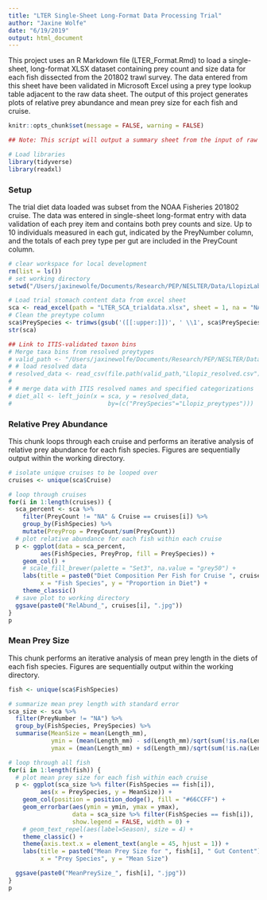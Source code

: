 ```yaml
---
title: "LTER Single-Sheet Long-Format Data Processing Trial"
author: "Jaxine Wolfe"
date: "6/19/2019"
output: html_document
---
```


This project uses an R Markdown file (LTER_Format.Rmd) to load a single-sheet, long-format XLSX dataset containing prey count and size data for each fish dissected from the 201802 trawl survey. The data entered from this sheet have been validated in Microsoft Excel using a prey type lookup table adjacent to the raw data sheet. The output of this project generates plots of relative prey abundance and mean prey size for each fish and cruise.

```r
knitr::opts_chunk$set(message = FALSE, warning = FALSE)

## Note: This script will output a summary sheet from the input of raw diet data

# Load libraries
library(tidyverse)
library(readxl)

```

### Setup

The trial diet data loaded was subset from the NOAA Fisheries 201802 cruise. The data was entered in single-sheet long-format entry with data validation of each prey item and contains both prey counts and size. Up to 10 individuals measured in each gut, indicated by the PreyNumber column, and the totals of each prey type per gut are included in the PreyCount column.    

```r

# clear workspace for local development
rm(list = ls())
# set working directory
setwd("/Users/jaxinewolfe/Documents/Research/PEP/NESLTER/Data/LlopizLab/LTERformat")

# Load trial stomach content data from excel sheet
sca <- read_excel(path = "LTER_SCA_trialdata.xlsx", sheet = 1, na = "NA")
# Clean the preytype column
sca$PreySpecies <- trimws(gsub('([[:upper:]])', ' \\1', sca$PreySpecies))
str(sca)

## Link to ITIS-validated taxon bins
# Merge taxa bins from resolved preytypes
# valid_path <- "/Users/jaxinewolfe/Documents/Research/PEP/NESLTER/Data/LlopizLab/Abundance/itis_validation"
# # load resolved data
# resolved_data <- read_csv(file.path(valid_path,"Llopiz_resolved.csv"))
# 
# # merge data with ITIS resolved names and specified categorizations
# diet_all <- left_join(x = sca, y = resolved_data,
#                           by=(c("PreySpecies"="Llopiz_preytypes")))

```

### Relative Prey Abundance

This chunk loops through each cruise and performs an iterative analysis of relative prey abundance for each fish species. Figures are sequentially output within the working directory.

```r

# isolate unique cruises to be looped over
cruises <- unique(sca$Cruise)

# loop through cruises
for(i in 1:length(cruises)) {
  sca_percent <- sca %>%
    filter(PreyCount != "NA" & Cruise == cruises[i]) %>%
    group_by(FishSpecies) %>%
    mutate(PreyProp = PreyCount/sum(PreyCount))
  # plot relative abundance for each fish within each cruise
  p <- ggplot(data = sca_percent, 
         aes(FishSpecies, PreyProp, fill = PreySpecies)) +
    geom_col() +
    # scale_fill_brewer(palette = "Set3", na.value = "grey50") +
    labs(title = paste0("Diet Composition Per Fish for Cruise ", cruises[i]), 
         x = "Fish Species", y = "Proportion in Diet") +
    theme_classic()
  # save plot to working directory
  ggsave(paste0("RelAbund_", cruises[i], ".jpg"))
}
p
```

### Mean Prey Size 

This chunk performs an iterative analysis of mean prey length in the diets of each fish species. Figures are sequentially output within the working directory.

```r

fish <- unique(sca$FishSpecies)

# summarize mean prey length with standard error 
sca_size <- sca %>%
  filter(PreyNumber != "NA") %>%
  group_by(FishSpecies, PreySpecies) %>%
  summarise(MeanSize = mean(Length_mm),
            ymin = (mean(Length_mm) - sd(Length_mm)/sqrt(sum(!is.na(Length_mm)))),
            ymax = (mean(Length_mm) + sd(Length_mm)/sqrt(sum(!is.na(Length_mm)))))

# loop through all fish
for(i in 1:length(fish)) {
  # plot mean prey size for each fish within each cruise
  p <- ggplot(sca_size %>% filter(FishSpecies == fish[i]), 
         aes(x = PreySpecies, y = MeanSize)) + 
    geom_col(position = position_dodge(), fill = "#66CCFF") +
    geom_errorbar(aes(ymin = ymin, ymax = ymax), 
                  data = sca_size %>% filter(FishSpecies == fish[i]), 
                  show.legend = FALSE, width = 0) +
    # geom_text_repel(aes(label=Season), size = 4) +
    theme_classic() + 
    theme(axis.text.x = element_text(angle = 45, hjust = 1)) +
    labs(title = paste0("Mean Prey Size for ", fish[i], " Gut Content"), 
         x = "Prey Species", y = "Mean Size")

  ggsave(paste0("MeanPreySize_", fish[i], ".jpg"))
}
p
```

